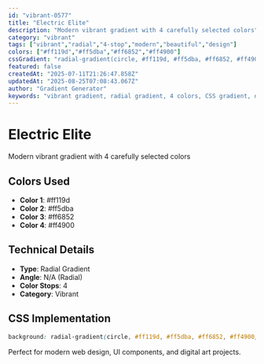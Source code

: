 ```yaml
---
id: "vibrant-0577"
title: "Electric Elite"
description: "Modern vibrant gradient with 4 carefully selected colors"
category: "vibrant"
tags: ["vibrant","radial","4-stop","modern","beautiful","design"]
colors: ["#ff119d","#ff5dba","#ff6852","#ff4900"]
cssGradient: "radial-gradient(circle, #ff119d, #ff5dba, #ff6852, #ff4900)"
featured: false
createdAt: "2025-07-11T21:26:47.858Z"
updatedAt: "2025-08-25T07:08:43.067Z"
author: "Gradient Generator"
keywords: "vibrant gradient, radial gradient, 4 colors, CSS gradient, design, #ff119d, #ff5dba, #ff6852, #ff4900"
---
```


# Electric Elite

Modern vibrant gradient with 4 carefully selected colors

## Colors Used
- **Color 1**: #ff119d
- **Color 2**: #ff5dba
- **Color 3**: #ff6852
- **Color 4**: #ff4900

## Technical Details
- **Type**: Radial Gradient
- **Angle**: N/A (Radial)
- **Color Stops**: 4
- **Category**: Vibrant

## CSS Implementation
```css
background: radial-gradient(circle, #ff119d, #ff5dba, #ff6852, #ff4900);
```

Perfect for modern web design, UI components, and digital art projects.
